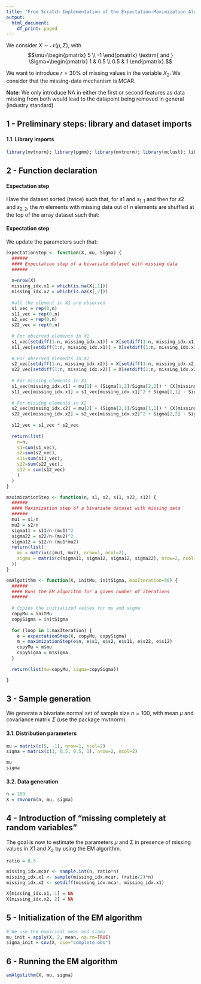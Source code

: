 ```yaml
---
title: "From Scratch Implementation of the Expectation-Maximization Algorithm for a Bivariate Gaussian Mixture Model with robustness to missing values"
output:
  html_document:
    df_print: paged
---
```



We consider $X\sim \mathcal{N}(\mu,\Sigma)$, with
    $$\mu=\begin{pmatrix} 5 \\ -1
    \end{pmatrix} \textrm{ and } \Sigma=\begin{pmatrix} 1 & 0.5 \\ 0.5 & 1
    \end{pmatrix}.$$ 
    
We want to introduce $r=30\%$ of missing values in the variable $X_2$. We consider that the missing-data mechanism is MCAR.

**Note**: We only introduce NA in either the first or second features as data missing from both would lead to the datapoint being removed in general (industry standard).

## 1 - Preliminary steps: library and dataset imports

#### 1.1. Library imports

```r

library(mvtnorm); library(pgmm); library(mvtnorm); library(mclust); library(ggplot2)

```

## 2 - Function declaration

#### Expectation step

Have the dataset sorted (twice) such that, for $s1$ and $s_{1,1}$ and then for $s2$ and $s_{2,2}$, the $m$ elements with missing data out of $n$ elements are shuffled at the top of the array dataset such that:

\begin{align}
s_1 &= \sum^n_{i=m+1}x_{i,1} + \sum^m_{i=1}\big(\mu_1+\frac{\sigma_{1,2}}{\sigma_{2,2}}(x_{i,2} - \mu_2)\big)\\
s_{1,1} &= \sum^n_{i=m+1}x_{i,1}^2 + \sum^m_{i=1}\big(\big(\mu_1+\frac{\sigma_{1,2}}{\sigma_{2,2}}(x_{i,2} - \mu_2)\big)^2 + \sigma_{1,1} - \frac{\sigma_{1,2}^2}{\sigma_{2,2}}\big)\\
s_2 &= \sum^n_{i=m+1}x_{i,2} + \sum^m_{i=1}\big(\mu_2+\frac{\sigma_{2,1}}{\sigma_{1,1}}(x_{i,1} - \mu_1)\big)\\
s_{2,2} &= \sum^n_{i=m+1}x_{i,2}^2 + \sum^m_{i=1}\big(\big(\mu_2+\frac{\sigma_{2,1}}{\sigma_{1,1}}(x_{i,1} - \mu_1)\big)^2 + \sigma_{2,2} - \frac{\sigma_{2,1}^2}{\sigma_{1,1}}\big)\\
s_{1,2} &= \sum^n_{i=m+1}x_{i,1}.x_{i,2}+\sum^m_{i=1}x_{i,1}\big(\mu_2+\frac{\sigma_{2,1}}{\sigma_{1,1}}(X_{i,1}-\mu_1)\big)\\
\end{align}

#### Expectation step

We update the parameters such that:

\begin{align}
\mu_1&=\frac{s_1}{n}\\
\mu_2&=\frac{s_2}{n}\\
\sigma_{1,1}&=\frac{s_{1,1}}{n}-(\mu_1)^2\\
\sigma_{2,2}&=\frac{s_{2,2}}{n}-(\mu_2)^2\\
\sigma_{1,2}&=\frac{s_{1,2}}{n}-(\mu_1.\mu_2)\\
\end{align}

```r

expectationStep <- function(X, mu, Sigma) {
  ######
  #### Expectation step of a bivariate dataset with missing data
  ######
    
  n=nrow(X)
  missing_idx.x1 = which(is.na(X[,1]))
  missing_idx.x2 = which(is.na(X[,2]))
  
  #all the element in X1 are observed
  s1_vec = rep(0,n)
  s11_vec = rep(0,n)
  s2_vec = rep(0,n)
  s22_vec = rep(0,n)
  
  # For observed elements in X1
  s1_vec[setdiff(1:n, missing_idx.x1)] = X[setdiff(1:n, missing_idx.x1), 1]
  s11_vec[setdiff(1:n, missing_idx.x1)] = X[setdiff(1:n, missing_idx.x1), 1]^2
  
  # For observed elements in X2
  s2_vec[setdiff(1:n, missing_idx.x2)] = X[setdiff(1:n, missing_idx.x2), 2]
  s22_vec[setdiff(1:n, missing_idx.x2)] = X[setdiff(1:n, missing_idx.x2), 2]^2
  
  # For missing elements in X1
  s1_vec[missing_idx.x1] = mu[1] + (Sigma[1,2]/Sigma[2,2]) * (X[missing_idx.x1,2]-mu[2])
  s11_vec[missing_idx.x1] = s1_vec[missing_idx.x1]^2 + Sigma[1,1] - Sigma[2,1]^2 / Sigma[2,2]
  
  # For missing elements in X2
  s2_vec[missing_idx.x2] = mu[2] + (Sigma[2,1]/Sigma[1,1]) * (X[missing_idx.x2,1]-mu[1])
  s22_vec[missing_idx.x2] = s2_vec[missing_idx.x2]^2 + Sigma[2,2] - Sigma[1,2]^2 / Sigma[1,1]
  
  s12_vec = s1_vec * s2_vec
  
  return(list(
    n=n,
    s1=sum(s1_vec), 
    s2=sum(s2_vec), 
    s11=sum(s11_vec), 
    s22=sum(s22_vec), 
    s12 = sum(s12_vec)
    )
  )
}

maximizationStep <- function(n, s1, s2, s11, s22, s12) {
  ######
  #### Maximization step of a bivariate dataset with missing data
  ######
  mu1 = s1/n
  mu2 = s2/n
  sigma11 = s11/n-(mu1)^2
  sigma22 = s22/n-(mu2)^2
  sigma12 = s12/n-(mu1*mu2)
  return(list(
    mu = matrix(c(mu1, mu2), nrow=1, ncol=2),
    sigma = matrix(c(sigma11, sigma12, sigma12, sigma22), nrow=2, ncol=2)
  ))
} 

emAlgotithm <- function(X, initMu, initSigma, maxIteration=50) {
  ######
  #### Runs the EM algorithm for a given number of iterations
  ######
  
  # Copies the initialized values for mu and sigma
  copyMu = initMu
  copySigma = initSigma
  
  for (loop in 1:maxIteration) {
    e = expectationStep(X, copyMu, copySigma)
    m = maximizationStep(e$n, e$s1, e$s2, e$s11, e$s22, e$s12)
    copyMu = m$mu
    copySigma = m$sigma
  }
  
  return(list(mu=copyMu, sigma=copySigma))

}

```

## 3 - Sample generation

We generate a bivariate normal set of sample size $n=100$, with mean $\mu$ and covariance matrix $\Sigma$ (use the package mvtnorm).

#### 3.1. Distribution parameters

```r

mu = matrix(c(5, -1), nrow=1, ncol=2)
sigma = matrix(c(1, 0.5, 0.5, 1), nrow=2, ncol=2)

mu
sigma

```

#### 3.2. Data generation

```r

n = 100
X = rmvnorm(n, mu, sigma)

```

## 4 - Introduction of "missing completely at random variables"

The goal is now to estimate the parameters $\mu$ and $\Sigma$ in presence of missing values in $X1$ and $X_2$ by using the EM algorithm.

```r

ratio = 0.3

missing_idx.mcar <- sample.int(n, ratio*n)
missing_idx.x1 <- sample(missing_idx.mcar, (ratio/2)*n)
missing_idx.x2 <- setdiff(missing_idx.mcar, missing_idx.x1)

X[missing_idx.x1, 1] = NA
X[missing_idx.x2, 2] = NA

```

## 5 - Initialization of the EM algorithm

```r

# We use the empirical mean and sigma
mu_init = apply(X, 2, mean, na.rm=TRUE)
sigma_init = cov(X, use="complete.obs")

```

## 6 - Running the EM algorithm

```r

emAlgotithm(X, mu, sigma)

```